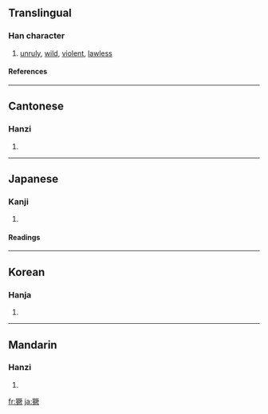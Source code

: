 ==Translingual==
===Han character===
{{Han char|rn=94|rad=犬|as=12|sn=15|four=5108<sub>2</sub>|canj=大竹一廿人 (KHMTO)}}
# [[unruly]], [[wild]], [[violent]], [[lawless]]
====References====
{{Han ref|kx=0718.080|dkj=20671|dj=1129.230|hdz=21368.020|uh=7357|ud=29527|bh=BCFB|bd=48379}}

----
==Cantonese==
===Hanzi===
{{yue-hanzi|jyut=|y=kyut3}}
# {{defn|Cantonese}}

----
==Japanese==
===Kanji===
{{ja-kanji|grade=|rs=犬12}}
# {{defn|Japanese}} 
====Readings====
{{ja-readings|on=[[けつ]] (ketsu), [[かち]] (kachi)|kun=[[たける]] (takeru)}}

----
==Korean==
===Hanja===
{{ko-hanja|hangeul=궐|eumhun=|rv=gwol|mr=kwŏl|y=kwel}}
# {{defn|Korean}}

----
==Mandarin==
===Hanzi===
{{cmn-hanzi|pin=[[jué]] ([[jue2]]), [[xù]] ([[xu4]])|wg=chüeh<sup>2</sup>, hsü<sup>4</sup>}}
# {{defn|Mandarin}}

[[fr:獗]]
[[ja:獗]]